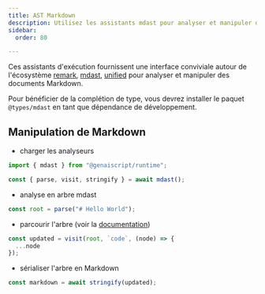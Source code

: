 ```yaml
---
title: AST Markdown
description: Utilisez les assistants mdast pour analyser et manipuler des documents Markdown
sidebar:
  order: 80

---
```



Ces assistants d'exécution fournissent une interface conviviale autour de l'écosystème [remark](https://github.com/remarkjs/remark), [mdast](https://github.com/syntax-tree/mdast), [unified](https://github.com/syntax-tree/unist) pour analyser et manipuler des documents Markdown.

Pour bénéficier de la complétion de type, vous devrez installer le paquet `@types/mdast` en tant que dépendance de développement.

<PackageManagers pkg="@types/mdast" dev />

## Manipulation de Markdown

* charger les analyseurs

```typescript
import { mdast } from "@genaiscript/runtime";

const { parse, visit, stringify } = await mdast();
```

* analyse en arbre mdast

```typescript
const root = parse("# Hello World");
```

* parcourir l'arbre (voir la [documentation](https://unifiedjs.com/learn/recipe/tree-traversal/pnp))

```typescript
const updated = visit(root, `code`, (node) => {
  ...node
});
```

* sérialiser l'arbre en Markdown

```typescript
const markdown = await stringify(updated);
```

